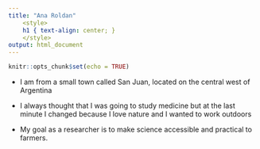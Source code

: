 ```yaml
---
title: "Ana Roldan"
    <style>
    h1 { text-align: center; }
    </style>
output: html_document
---
```

```r
knitr::opts_chunk$set(echo = TRUE)
```


* I am from a small town called San Juan, located on the central west of Argentina

* I always thought that I was going to study medicine but at the last minute I changed because I love nature and I wanted to work outdoors

* My goal as a researcher is to make science accessible and practical to farmers.


